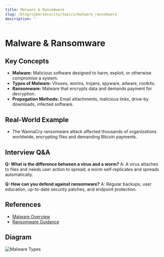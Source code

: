```yaml
---
title: Malware & Ransomware
slug: /blog/cybersecurity/topics/malware_ransomware
description: ''
---
```

# Malware & Ransomware

## Key Concepts
- **Malware:** Malicious software designed to harm, exploit, or otherwise compromise a system.
- **Types of Malware:** Viruses, worms, trojans, spyware, adware, rootkits.
- **Ransomware:** Malware that encrypts data and demands payment for decryption.
- **Propagation Methods:** Email attachments, malicious links, drive-by downloads, infected software.

## Real-World Example
- The WannaCry ransomware attack affected thousands of organizations worldwide, encrypting files and demanding Bitcoin payments.

## Interview Q&A
**Q: What is the difference between a virus and a worm?**
A: A virus attaches to files and needs user action to spread; a worm self-replicates and spreads automatically.

**Q: How can you defend against ransomware?**
A: Regular backups, user education, up-to-date security patches, and endpoint protection.

## References
- [Malware Overview](https://www.cisa.gov/news-events/news/malware)
- [Ransomware Guidance](https://www.cisa.gov/stopransomware)

## Diagram
![Malware Types](https://www.cisa.gov/sites/default/files/malware-types.png)
